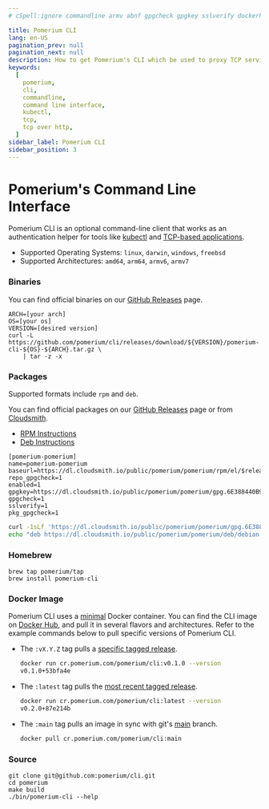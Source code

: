 ```yaml
---
# cSpell:ignore commandline armv abnf gpgcheck gpgkey sslverify dockerhub

title: Pomerium CLI
lang: en-US
pagination_prev: null
pagination_next: null
description: How to get Pomerium's CLI which be used to proxy TCP services and kubernetes commands
keywords:
  [
    pomerium,
    cli,
    commandline,
    command line interface,
    kubectl,
    tcp,
    tcp over http,
  ]
sidebar_label: Pomerium CLI
sidebar_position: 3
---
```



# Pomerium's Command Line Interface

Pomerium CLI is an optional command-line client that works as an authentication helper for tools like [kubectl](/docs/k8s/configure.md) and [TCP-based applications](/docs/capabilities/tcp/).

- Supported Operating Systems: `linux`, `darwin`, `windows`, `freebsd`
- Supported Architectures: `amd64`, `arm64`, `armv6`, `armv7`

### Binaries

You can find official binaries on our [GitHub Releases](https://github.com/pomerium/cli/releases) page.

```shell
ARCH=[your arch]
OS=[your os]
VERSION=[desired version]
curl -L https://github.com/pomerium/cli/releases/download/${VERSION}/pomerium-cli-${OS}-${ARCH}.tar.gz \
    | tar -z -x
```

### Packages

Supported formats include `rpm` and `deb`.

You can find official packages on our [GitHub Releases](https://github.com/pomerium/cli/releases) page or from [Cloudsmith](https://cloudsmith.io/~pomerium/repos/pomerium/packages/).

- [RPM Instructions](https://cloudsmith.io/~pomerium/repos/pomerium/setup/#formats-rpm)
- [Deb Instructions](https://cloudsmith.io/~pomerium/repos/pomerium/setup/#formats-deb)

<Tabs>

<TabItem value="yum" label="Yum">

```abnf title="/etc/yum.repos.d/pomerium-cli.repo"
[pomerium-pomerium]
name=pomerium-pomerium
baseurl=https://dl.cloudsmith.io/public/pomerium/pomerium/rpm/el/$releasever/$basearch
repo_gpgcheck=1
enabled=1
gpgkey=https://dl.cloudsmith.io/public/pomerium/pomerium/gpg.6E388440B94E1407.key
gpgcheck=1
sslverify=1
pkg_gpgcheck=1
```

</TabItem>
<TabItem value="deb" label="Deb">

```bash
curl -1sLf 'https://dl.cloudsmith.io/public/pomerium/pomerium/gpg.6E388440B94E1407.key' | apt-key add -
echo "deb https://dl.cloudsmith.io/public/pomerium/pomerium/deb/debian buster main" > /etc/apt/sources.list.d/pomerium-pomerium.list
```

</TabItem>
</Tabs>

### Homebrew

```shell
brew tap pomerium/tap
brew install pomerium-cli
```

### Docker Image

Pomerium CLI uses a [minimal](https://github.com/GoogleContainerTools/distroless) Docker container. You can find the CLI image on [Docker Hub](https://hub.docker.com/r/pomerium/cli), and pull it in several flavors and architectures. Refer to the example commands below to pull specific versions of Pomerium CLI.

- The `:vX.Y.Z` tag pulls a [specific tagged release](https://github.com/pomerium/cli/tags).

  ```bash {2}
  docker run cr.pomerium.com/pomerium/cli:v0.1.0 --version
  v0.1.0+53bfa4e
  ```

- The `:latest` tag pulls the [most recent tagged release](https://github.com/pomerium/cli/releases).

  ```bash {2}
  docker run cr.pomerium.com/pomerium/cli:latest --version
  v0.2.0+87e214b
  ```

- The `:main` tag pulls an image in sync with git's [main](https://github.com/pomerium/pomerium/tree/main) branch.

  ```bash
  docker pull cr.pomerium.com/pomerium/cli:main
  ```

### Source

```shell
git clone git@github.com:pomerium/cli.git
cd pomerium
make build
./bin/pomerium-cli --help
```
